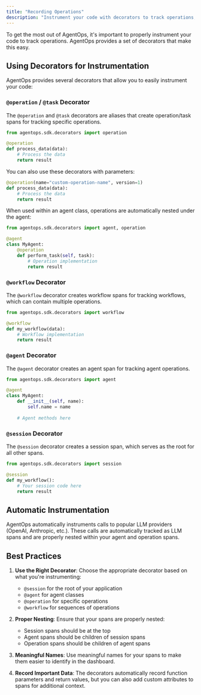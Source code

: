 ```yaml
---
title: "Recording Operations"
description: "Instrument your code with decorators to track operations, tasks, and workflows."
---
```


To get the most out of AgentOps, it's important to properly instrument your code to track operations. AgentOps provides a set of decorators that make this easy.

## Using Decorators for Instrumentation

AgentOps provides several decorators that allow you to easily instrument your code:

### `@operation` / `@task` Decorator

The `@operation` and `@task` decorators are aliases that create operation/task spans for tracking specific operations.

```python
from agentops.sdk.decorators import operation

@operation
def process_data(data):
    # Process the data
    return result
```

You can also use these decorators with parameters:

```python
@operation(name="custom-operation-name", version=1)
def process_data(data):
    # Process the data
    return result
```

When used within an agent class, operations are automatically nested under the agent:

```python
from agentops.sdk.decorators import agent, operation

@agent
class MyAgent:
    @operation
    def perform_task(self, task):
        # Operation implementation
        return result
```

### `@workflow` Decorator

The `@workflow` decorator creates workflow spans for tracking workflows, which can contain multiple operations.

```python
from agentops.sdk.decorators import workflow

@workflow
def my_workflow(data):
    # Workflow implementation
    return result
```

### `@agent` Decorator

The `@agent` decorator creates an agent span for tracking agent operations.

```python
from agentops.sdk.decorators import agent

@agent
class MyAgent:
    def __init__(self, name):
        self.name = name
        
    # Agent methods here
```

### `@session` Decorator

The `@session` decorator creates a session span, which serves as the root for all other spans.

```python
from agentops.sdk.decorators import session

@session
def my_workflow():
    # Your session code here
    return result
```

## Automatic Instrumentation

AgentOps automatically instruments calls to popular LLM providers (OpenAI, Anthropic, etc.). These calls are automatically tracked as LLM spans and are properly nested within your agent and operation spans.

## Best Practices

1. **Use the Right Decorator**: Choose the appropriate decorator based on what you're instrumenting:
   - `@session` for the root of your application
   - `@agent` for agent classes
   - `@operation` for specific operations
   - `@workflow` for sequences of operations

2. **Proper Nesting**: Ensure that your spans are properly nested:
   - Session spans should be at the top
   - Agent spans should be children of session spans
   - Operation spans should be children of agent spans

3. **Meaningful Names**: Use meaningful names for your spans to make them easier to identify in the dashboard.

4. **Record Important Data**: The decorators automatically record function parameters and return values, but you can also add custom attributes to spans for additional context.

<script type="module" src="/scripts/github_stars.js"></script>
<script type="module" src="/scripts/scroll-img-fadein-animation.js"></script>
<script type="module" src="/scripts/button_heartbeat_animation.js"></script>
<script type="module" src="/scripts/adjust_api_dynamically.js"></script>
